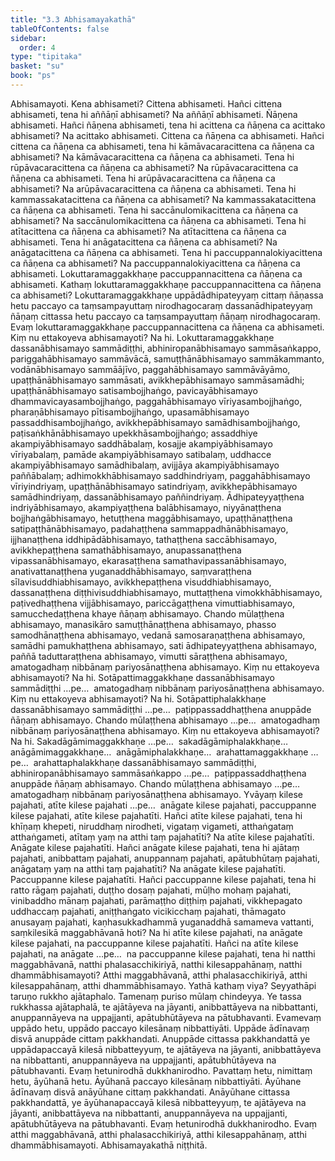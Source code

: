 ```yaml
---
title: "3.3 Abhisamayakathā"
tableOfContents: false
sidebar:
  order: 4
type: "tipitaka"
basket: "su"
book: "ps"
---
```



<DynamicBreadcrumb />

<Division number="19" book="ps">

<Paragraph number="1815" book="ps">
<Emphasis>Abhisamayo</Emphasis>ti. Kena abhisameti? Cittena abhisameti.
</Paragraph>

<Paragraph number="1816" book="ps">
Hañci cittena abhisameti, tena hi aññāṇī abhisameti? Na aññāṇī abhisameti. Ñāṇena abhisameti.
</Paragraph>

<Paragraph number="1817" book="ps">
Hañci ñāṇena abhisameti, tena hi acittena ca ñāṇena ca acittako abhisameti? Na acittako abhisameti. Cittena ca ñāṇena ca abhisameti.
</Paragraph>

<Paragraph number="1818" book="ps">
Hañci cittena ca ñāṇena ca abhisameti, tena hi kāmāvacaracittena ca ñāṇena ca abhisameti? Na kāmāvacaracittena ca ñāṇena ca abhisameti.
</Paragraph>

<Paragraph number="1819" book="ps">
Tena hi rūpāvacaracittena ca ñāṇena ca abhisameti? Na rūpāvacaracittena ca ñāṇena ca abhisameti.
</Paragraph>

<Paragraph number="1820" book="ps">
Tena hi arūpāvacaracittena ca ñāṇena ca abhisameti? Na arūpāvacaracittena ca ñāṇena ca abhisameti.
</Paragraph>

<Paragraph number="1821" book="ps">
Tena hi kammassakatacittena ca ñāṇena ca abhisameti? Na kammassakatacittena ca ñāṇena ca abhisameti.
</Paragraph>

<Paragraph number="1822" book="ps">
Tena hi saccānulomikacittena ca ñāṇena ca abhisameti? Na saccānulomikacittena ca ñāṇena ca abhisameti.
</Paragraph>

<Paragraph number="1823" book="ps">
Tena hi atītacittena ca ñāṇena ca abhisameti? Na atītacittena ca ñāṇena ca abhisameti.
</Paragraph>

<Paragraph number="1824" book="ps">
Tena hi anāgatacittena ca ñāṇena ca abhisameti? Na anāgatacittena ca ñāṇena ca abhisameti.
</Paragraph>

<Paragraph number="1825" book="ps">
Tena hi paccuppannalokiyacittena ca ñāṇena ca abhisameti? Na paccuppannalokiyacittena ca ñāṇena ca abhisameti. Lokuttaramaggakkhaṇe paccuppannacittena ca ñāṇena ca abhisameti.
</Paragraph>

<Paragraph number="1826" book="ps">
Kathaṃ lokuttaramaggakkhaṇe paccuppannacittena ca ñāṇena ca abhisameti? Lokuttaramaggakkhaṇe uppādādhipateyyaṃ cittaṃ ñāṇassa hetu paccayo ca taṃsampayuttaṃ nirodhagocaraṃ dassanādhipateyyaṃ ñāṇaṃ cittassa hetu paccayo ca taṃsampayuttaṃ ñāṇaṃ nirodhagocaraṃ. Evaṃ lokuttaramaggakkhaṇe paccuppannacittena ca ñāṇena ca abhisameti.
</Paragraph>

</Division>
<Division number="20" book="ps">

<Paragraph number="1827" book="ps">
Kiṃ nu ettakoyeva abhisamayoti? Na hi. Lokuttaramaggakkhaṇe dassanābhisamayo sammādiṭṭhi, abhiniropanābhisamayo sammāsaṅkappo, pariggahābhisamayo sammāvācā, samuṭṭhānābhisamayo sammākammanto, vodānābhisamayo sammāājīvo, paggahābhisamayo sammāvāyāmo, upaṭṭhānābhisamayo sammāsati, avikkhepābhisamayo sammāsamādhi; upaṭṭhānābhisamayo satisambojjhaṅgo, pavicayābhisamayo dhammavicayasambojjhaṅgo, paggahābhisamayo vīriyasambojjhaṅgo, pharaṇābhisamayo pītisambojjhaṅgo, upasamābhisamayo passaddhisambojjhaṅgo, avikkhepābhisamayo samādhisambojjhaṅgo, paṭisaṅkhānābhisamayo upekkhāsambojjhaṅgo; assaddhiye akampiyābhisamayo saddhābalaṃ, kosajje akampiyābhisamayo vīriyabalaṃ, pamāde akampiyābhisamayo satibalaṃ, uddhacce akampiyābhisamayo samādhibalaṃ, avijjāya akampiyābhisamayo paññābalaṃ; adhimokkhābhisamayo saddhindriyaṃ, paggahābhisamayo vīriyindriyaṃ, upaṭṭhānābhisamayo satindriyaṃ, avikkhepābhisamayo samādhindriyaṃ, dassanābhisamayo paññindriyaṃ. Ādhipateyyaṭṭhena indriyābhisamayo, akampiyaṭṭhena balābhisamayo, niyyānaṭṭhena bojjhaṅgābhisamayo, hetuṭṭhena maggābhisamayo, upaṭṭhānaṭṭhena satipaṭṭhānābhisamayo, padahaṭṭhena sammappadhānābhisamayo, ijjhanaṭṭhena iddhipādābhisamayo, tathaṭṭhena saccābhisamayo, avikkhepaṭṭhena samathābhisamayo, anupassanaṭṭhena vipassanābhisamayo, ekarasaṭṭhena samathavipassanābhisamayo, anativattanaṭṭhena yuganaddhābhisamayo, saṃvaraṭṭhena sīlavisuddhiabhisamayo, avikkhepaṭṭhena visuddhiabhisamayo, dassanaṭṭhena diṭṭhivisuddhiabhisamayo, muttaṭṭhena vimokkhābhisamayo, paṭivedhaṭṭhena vijjābhisamayo, pariccāgaṭṭhena vimuttiabhisamayo, samucchedaṭṭhena khaye ñāṇaṃ abhisamayo. Chando mūlaṭṭhena abhisamayo, manasikāro samuṭṭhānaṭṭhena abhisamayo, phasso samodhānaṭṭhena abhisamayo, vedanā samosaraṇaṭṭhena abhisamayo, samādhi pamukhaṭṭhena abhisamayo, sati ādhipateyyaṭṭhena abhisamayo, paññā taduttaraṭṭhena abhisamayo, vimutti sāraṭṭhena abhisamayo, amatogadhaṃ nibbānaṃ pariyosānaṭṭhena abhisamayo.
</Paragraph>

</Division>
<Division number="21" book="ps">

<Paragraph number="1828" book="ps">
Kiṃ nu ettakoyeva abhisamayoti? Na hi. Sotāpattimaggakkhaṇe dassanābhisamayo sammādiṭṭhi …pe…  amatogadhaṃ nibbānaṃ pariyosānaṭṭhena abhisamayo.
</Paragraph>

<Paragraph number="1829" book="ps">
Kiṃ nu ettakoyeva abhisamayoti? Na hi. Sotāpattiphalakkhaṇe dassanābhisamayo sammādiṭṭhi …pe…  paṭippassaddhaṭṭhena anuppāde ñāṇaṃ abhisamayo. Chando mūlaṭṭhena abhisamayo …pe…  amatogadhaṃ nibbānaṃ pariyosānaṭṭhena abhisamayo.
</Paragraph>

<Paragraph number="1830" book="ps">
Kiṃ nu ettakoyeva abhisamayoti? Na hi. Sakadāgāmimaggakkhaṇe …pe…  sakadāgāmiphalakkhaṇe…  anāgāmimaggakkhaṇe…  anāgāmiphalakkhaṇe…  arahattamaggakkhaṇe …pe…  arahattaphalakkhaṇe dassanābhisamayo sammādiṭṭhi, abhiniropanābhisamayo sammāsaṅkappo …pe…  paṭippassaddhaṭṭhena anuppāde ñāṇaṃ abhisamayo. Chando mūlaṭṭhena abhisamayo …pe…  amatogadhaṃ nibbānaṃ pariyosānaṭṭhena abhisamayo.
</Paragraph>

<Paragraph number="1831" book="ps">
Yvāyaṃ kilese pajahati, atīte kilese pajahati …pe…  anāgate kilese pajahati, paccuppanne kilese pajahati, atīte kilese pajahatīti. Hañci atīte kilese pajahati, tena hi khīṇaṃ khepeti, niruddhaṃ nirodheti, vigataṃ vigameti, atthaṅgataṃ atthaṅgameti, atītaṃ yaṃ na atthi taṃ pajahatīti? Na atīte kilese pajahatīti. Anāgate kilese pajahatīti. Hañci anāgate kilese pajahati, tena hi ajātaṃ pajahati, anibbattaṃ pajahati, anuppannaṃ pajahati, apātubhūtaṃ pajahati, anāgataṃ yaṃ na atthi taṃ pajahatīti? Na anāgate kilese pajahatīti. Paccuppanne kilese pajahatīti. Hañci paccuppanne kilese pajahati, tena hi ratto rāgaṃ pajahati, duṭṭho dosaṃ pajahati, mūḷho mohaṃ pajahati, vinibaddho mānaṃ pajahati, parāmaṭṭho diṭṭhiṃ pajahati, vikkhepagato uddhaccaṃ pajahati, aniṭṭhaṅgato vicikicchaṃ pajahati, thāmagato anusayaṃ pajahati, kaṇhasukkadhammā yuganaddhā samameva vattanti, saṃkilesikā maggabhāvanā hoti?
</Paragraph>

<Paragraph number="1832" book="ps">
Na hi atīte kilese pajahati, na anāgate kilese pajahati, na paccuppanne kilese pajahatīti. Hañci na atīte kilese pajahati, na anāgate …pe…  na paccuppanne kilese pajahati, tena hi natthi maggabhāvanā, natthi phalasacchikiriyā, natthi kilesappahānaṃ, natthi dhammābhisamayoti? Atthi maggabhāvanā, atthi phalasacchikiriyā, atthi kilesappahānaṃ, atthi dhammābhisamayo. Yathā kathaṃ viya? Seyyathāpi taruṇo rukkho ajātaphalo. Tamenaṃ puriso mūlaṃ chindeyya. Ye tassa rukkhassa ajātaphalā, te ajātāyeva na jāyanti, anibbattāyeva na nibbattanti, anuppannāyeva na uppajjanti, apātubhūtāyeva na pātubhavanti. Evamevaṃ uppādo hetu, uppādo paccayo kilesānaṃ nibbattiyāti. Uppāde ādīnavaṃ disvā anuppāde cittaṃ pakkhandati. Anuppāde cittassa pakkhandattā ye uppādapaccayā kilesā nibbatteyyuṃ, te ajātāyeva na jāyanti, anibbattāyeva na nibbattanti, anuppannāyeva na uppajjanti, apātubhūtāyeva na pātubhavanti. Evaṃ hetunirodhā dukkhanirodho. Pavattaṃ hetu, nimittaṃ hetu, āyūhanā hetu. Āyūhanā paccayo kilesānaṃ nibbattiyāti. Āyūhane ādīnavaṃ disvā anāyūhane cittaṃ pakkhandati. Anāyūhane cittassa pakkhandattā, ye āyūhanapaccayā kilesā nibbatteyyuṃ, te ajātāyeva na jāyanti, anibbattāyeva na nibbattanti, anuppannāyeva na uppajjanti, apātubhūtāyeva na pātubhavanti. Evaṃ hetunirodhā dukkhanirodho. Evaṃ atthi maggabhāvanā, atthi phalasacchikiriyā, atthi kilesappahānaṃ, atthi dhammābhisamayoti.

</Paragraph>
</Division>

<Paragraph number="1833" type="center" book="ps">
Abhisamayakathā niṭṭhitā.
</Paragraph>